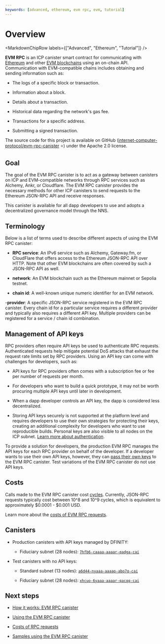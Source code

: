 ```yaml
---
keywords: [advanced, ethereum, evm rpc, evm, tutorial]
---
```



# Overview

<MarkdownChipRow labels={["Advanced", "Ethereum", "Tutorial"]} />

**EVM RPC** is an ICP canister smart contract for communicating with [Ethereum](https://ethereum.org/en/) and other [EVM blockchains](https://chainlist.org/?testnets=true) using an on-chain API. Communication with EVM-compatible chains includes obtaining and sending information such as:

- The logs of a specific block or transaction.

- Information about a block.

- Details about a transaction.

- Historical data regarding the network's gas fee.

- Transactions for a specific address.

- Submitting a signed transaction.

The source code for this project is available on GitHub ([internet-computer-protocol/evm-rpc-canister](https://github.com/internet-computer-protocol/evm-rpc-canister) ⭐️) under the Apache 2.0 license.

## Goal

The goal of the EVM RPC canister is to act as a gateway between canisters on ICP and EVM-compatible networks through RPC services such as Alchemy, Ankr, or Cloudflare. The EVM RPC canister provides the necessary methods for other ICP canisters to send requests to the Ethereum JSON-RPC API and receive responses.

This canister is available for all dapp developers to use and adopts a decentralized governance model through the NNS.

## Terminology

Below is a list of terms used to describe different aspects of using the EVM RPC canister:

- **RPC service**: An IPv6 service such as Alchemy, Gateway.fm, or CloudFlare that offers access to the Ethereum JSON-RPC API over HTTP. Note that other EVM blockchains are often covered by such a JSON-RPC API as well.

- **network**: An EVM blockchain such as the Ethereum mainnet or Sepolia testnet.

- **chain id**: A well-known unique numeric identifier for an EVM network.

-**provider**: A specific JSON-RPC service registered in the EVM RPC canister. Every chain id for a particular service requires a different provider and typically also requires a different API key. Multiple providers can be registered for a service / chain id combination.

## Management of API keys

RPC providers often require API keys be used to authenticate RPC requests. Authenticated requests help mitigate potential DoS attacks that exhaust the request rate limits set by RPC providers. Using an API key can come with challenges for developers, such as:

- API keys for RPC providers often comes with a subscription fee or fee per number of requests per month.

- For developers who want to build a quick prototype, it may not be worth procuring multiple API keys until later in development.

- When a dapp developer controls an API key, the dapp is considered less decentralized.

- Storing API keys securely is not supported at the platform level and requires developers to use their own strategies for protecting their keys, creating an additional complexity for developers who want to use reproducible builds. Personal keys are also visible to all nodes on the ICP subnet. [Learn more about authentication](how-it-works.mdx#authentication).

To provide a solution for developers, the production EVM RPC manages the API keys for each RPC provider on behalf of the developer. If a developer wants to use their own API keys, however, they can [pass their own keys](evm-rpc-canister.mdx#replacing-api-keys) to the EVM RPC canister. Test variations of the EVM RPC canister do not use API keys.

## Costs

Calls made to the EVM RPC canister cost [cycles](/docs/current/developer-docs/getting-started/cycles/cycles-faucet). Currently, JSON-RPC requests typically cost between 10^8 and 10^9 cycles, which is equivalent to approximately $0.0001 - $0.001 USD.

Learn more about the [costs of  EVM RPC requests](costs.mdx).

## Canisters

- Production canisters with API keys managed by DFINITY:

    - Fiduciary subnet (28 nodes): [`7hfb6-caaaa-aaaar-qadga-cai`](https://dashboard.internetcomputer.org/canister/7hfb6-caaaa-aaaar-qadga-cai)

- Test canisters with no API keys:

    -  Standard subnet (13 nodes): [`a6d44-nyaaa-aaaap-abp7q-cai`](https://dashboard.internetcomputer.org/canister/a6d44-nyaaa-aaaap-abp7q-cai)

    -  Fiduciary subnet (28 nodes): [`xhcuo-6yaaa-aaaar-qacqq-cai`](https://dashboard.internetcomputer.org/canister/xhcuo-6yaaa-aaaar-qacqq-cai)

## Next steps

- [How it works: EVM RPC canister](how-it-works.mdx)

- [Using the EVM RPC canister](evm-rpc-canister.mdx)

- [Costs of RPC requests](costs.mdx)

- [Samples using the EVM RPC canister](samples.mdx)
